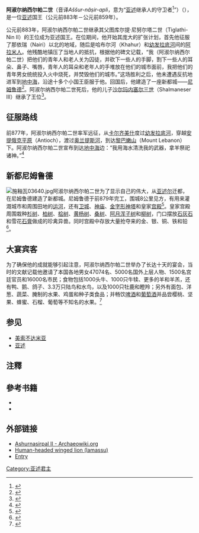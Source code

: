 {{Infobox Monarch 
| name = 阿淑尔纳西尔帕二世 
| title = [[亚述君主列表|亚述国王]] 
| image = Ashurnasirpal2 stele.jpg
| caption = 阿淑尔纳西尔帕二世，刻有[[阿卡德语|阿卡德语]]的[[楔形文字|楔形文字]] 
| reign = 公元前883年－公元前859年
| predecessor = [[库尔提·尼努尔塔二世|库尔提·尼努尔塔二世]]（Tiglathi-Nin II）
| successor = [[沙尔玛内塞尔三世|沙尔玛内塞尔三世]]（Shalmaneser III）
| father = 库尔提·尼努尔塔二世
| mother = 
| date of birth   = 
| place of birth  =
| date of death   =公元前859年  
| place of death  =
|}}
'''阿淑尔纳西尔帕二世'''（音译''Aššur-nâṣir-apli''，意为“[[亚述|亚述]]继承人的守卫者<ref name="roux">{{cite book
|author=Roux, Georges
|title=Ancient Iraq
|url=https://archive.org/details/ancientiraqthird00roux_841
|edition=Third
|publisher=Penguin Books
|location=New York
|year=1992
|page=[https://archive.org/details/ancientiraqthird00roux_841/page/n325 288]
|isbn=0-14-012523-X
}}</ref>”）（{{bd|？||前859年|}}），是一位[[亚述|亚述]]国王（公元前883年－公元前859年）。

公元前883年，阿淑尔纳西尔帕二世继承其父图库尔提·尼努尔塔二世（Tiglathi-Nin II）的王位成为亚述国王。在位期间，他开始其庞大的扩张计划，首先他征服了那依瑞（Nairi）以北的地域，随后是哈布尔河（Khahur）和[[幼发拉底河|幼发拉底河]]间的[[阿拉米人|阿拉米人]]。他残酷地镇压了当地人的抵抗，根据他的碑文记载，“我（阿淑尔纳西尔帕二世）把他们的青年人和老人关为囚徒，并砍下一些人的手脚，割下一些人的耳朵、鼻子、嘴唇，青年人的耳朵和老年人的手堆放在他们的城市面前，我把他们的青年男女统统投入火中烧死，并焚毁他们的城市。”这场胜利之后，他未遭遇反抗地进军到[[地中海|地中海]]，沿途十多个小国王臣服于他。回国后，他建造了一座新都城——[[尼姆鲁德|尼姆鲁德]]<ref>{{Harvnb|布朗2|2002|p=114}}</ref>。阿淑尔纳西尔帕二世死后，他的儿子[[沙尔玛内塞尔三世|沙尔玛内塞尔三世]]（Shalmaneser III）继承了王位<ref>{{Harvnb|中华世纪坛世界艺术馆|宾夕法尼亚大学考古和人类学博物馆|2007|p=44}}</ref>。

== 征服路线 ==
前877年，阿淑尔纳西尔帕二世率军远征，从[[卡尔齐美什|卡尔齐美什]]度过[[幼发拉底河|幼发拉底河]]，穿越[[安提俄克平原|安提俄克平原]]（Antioch），渡过[[奥兰提斯河|奥兰提斯河]]，到达[[黎巴嫩山|黎巴嫩山]]（Mount Lebanon）下。阿淑尔纳西尔帕二世宣布到达[[地中海|地中海]]边：“我用海水清洗我的武器，拿羊祭祀诸神。”<ref>{{Harvnb|布朗2|2002|p=116}}</ref>

== 新都尼姆鲁德 ==
[[File:施釉瓦03640.jpg|thumb]]阿淑尔纳西尔帕二世为了显示自己的伟大，从[[亚述尔|亚述尔]]迁都，在尼姆鲁德建造了新都城。尼姆鲁德于前879年完工，围城8公里见方，有用来灌溉城市和周围田地的[[运河|运河]]，还有[[卫城|卫城]]、[[神庙|神庙]]、[[金字形神塔|金字形神塔]]和皇家[[宫殿|宫殿]]<ref>{{Harvnb|布朗2|2002|p=114-115}}</ref>。皇家宫殿周围栽种[[杉树|杉树]]、[[柏树|柏树]]、[[桧树|桧树]]、[[黄杨|黄杨树]]、[[桑树|桑树]]、[[开心果|阿月浑子树]]和[[柳树|柳树]]，门口摆放[[石灰石|石灰石]]和雪花[[石膏|石膏]]做成的珍禽异兽。同时宫殿中存放大量抢夺来的金、银、铜、铁和铅<ref>{{Harvnb|布朗2|2002|p=115}}</ref>。

== 大宴宾客 ==
为了确保他的成就能够引起注意，阿淑尔纳西尔帕二世举办了长达十天的宴会，当时的文献记载他邀请了本国各地男女47074名、5000名国外上层人物、1500名宫廷官员和16000名市民；食物包括1000头牛、1000只牛犊、更多的羊和羊羔，还有鸭、鹅、鸽子、3.3万只陆鸟和水鸟，以及1000只牡鹿和瞪羚；另外有面包、洋葱、蔬菜、腌制的水果、鸡蛋和种子类食品；并畅饮[[啤酒|啤酒]]和[[葡萄酒|葡萄酒]]并品尝樱桃、坚果、蜂蜜、石榴、葡萄等不知名的水果。<ref>{{Harvnb|布朗2|2002|p=115-116}}</ref>

{{start box}}
{{succession box|title=[[亚述君主列表|亚述国王]]|before=[[图库尔提·尼努尔塔二世|图库尔提·尼努尔塔二世]]|after=[[沙尔玛内塞尔三世|沙尔玛内塞尔三世]]|years=前883年－前859年}}
{{end box}} 

== 参见 ==
*[[美索不达米亚|美索不达米亚]]
*[[亚述|亚述]]

== 注釋 ==
{{reflist}}

== 參考书籍 ==
* <cite id="CITEREF布朗22002">{{cite book
|ref=harv
|last=布朗|first=戴尔|others=李旭影 吴冰 张黎新 译
|title=美索不达米亚:强有力的国王 = Mesopotamia : The Mighty Kings
|location=南宁
|publisher=华夏出版社；广西人民出版社
|edition=第1版
|isbn=7-219-04450-X
|language=zh
|date=2002年1月}}</cite>
* <cite id="CITEREF中华世纪坛世界艺术馆宾夕法尼亚大学考古和人类学博物馆2007">{{cite book
|ref=harv
|author=中华世纪坛世界艺术馆|author2=宾夕法尼亚大学考古和人类学博物馆
|title=美索不达米亚文明
|location=北京
|publisher=文物出版社
|edition=第1版
|isbn=978-7-5010-2112-3
|language=zh
|date=2007年2月}}</cite>

== 外部链接 ==
*[https://web.archive.org/web/20090527012156/http://www.archaeowiki.org/Ashurnasirpal_II Ashurnasirpal II - Archaeowiki.org]
*[http://www.metmuseum.org/toah/ho/04/wam/hod_32.143.2.htm Human-headed winged lion (lamassu)] {{Wayback|url=http://www.metmuseum.org/toah/ho/04/wam/hod_32.143.2.htm |date=20201201031149 }}
*[http://www.questia.com/library/encyclopedia/ashurnasirpal_ii.jsp Entry] {{Wayback|url=http://www.questia.com/library/encyclopedia/ashurnasirpal_ii.jsp |date=20110605030456 }}
{{Authority control}}
{{亚述国王}}
[[Category:亚述君主|Category:亚述君主]]